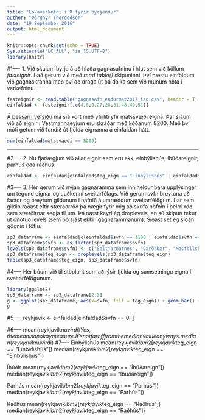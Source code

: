 ```yaml
---
title: "Lokaverkefni í R fyrir byrjendur"
author: "Þórgnýr Thoroddsen"
date: "19 September 2016"
output: html_document
---
```


```r
knitr::opts_chunk$set(echo = TRUE)
Sys.setlocale("LC_ALL", "is_IS.UTF-8")
library(knitr)
```

#1----
1. Við skulum byrja á að hlaða gagnasafninu í hlut sem við köllum *fasteignir*. Það gerum við með *read.table()* skipuninni. Því næstu einföldum við gagnaskránna með því að draga út þá dálka sem við munum nota í verkefninu.

```r
fasteignir <- read.table("gagnasafn_endurmat2017_iso.csv", header = T, sep = ",", na.strings = "(null)", fileEncoding = "latin1")
einfaldad <- fasteignir[,c(4,8,9,27,28,31,48,49,51)]
```

[Á þessarri vefsíðu](http://www.skra.is/library/Samnyttar-skrar-/Fasteignamat-2017/2016_LANDSBYGGD_IBU_v2.pdf) má sjá kort með yfirliti yfir matssvæði eigna. Þar sjáum við að eignir í Vestmannaeyjum eru skráðar með kóðanum 8200. Með því móti getum við fundið út fjölda eignanna á einfaldan hátt.

```r
sum(einfaldad$matssvaedi == 8200)
```
---
#2----
2. Nú fjarlægjum við allar eignir sem eru ekki einbýlishús, íbúðareignir, parhús eða raðhús.

```r
einfaldad <- einfaldad[einfaldad$teg_eign == "Einbýlishús" | einfaldad$teg_eign == "Íbúðareign" | einfaldad$teg_eign == "Parhús" | einfaldad$teg_eign == "Raðhús", ]
```

#3----
3. 
Hér gerum við nýjan gagnaramma sem inniheldur bara upplýsingar um tegund eignar og auðkenni sveitarfélags. Við gerum svfn breytuna að factor og breytum gildunum í nafnið á umræddum sveitarfélögum. Þar sem gildin raðast eftir stærðarröð þá nægir fyrir mig að skrifa nöfnin í þeirri röð sem stærðirnar segja til um. Þá næst keyri ég droplevels, en sú skipun tekur út ónotuð levels (sem þó sjást ekki í gagnarammanum). Síðast set ég síðan gögnin í töflu.
```r
sp3_dataframe <- einfaldad[c(einfaldad$svfn == 1100 | einfaldad$svfn == 1300 | einfaldad$svfn == 1604),]
sp3_dataframe$svfn <- as.factor(sp3_dataframe$svfn)
levels(sp3_dataframe$svfn) <- c("Seltjarnarnes", "Garðabær", "Mosfellsbær")
sp3_dataframe$teg_eign <- droplevels(sp3_dataframe$teg_eign)
table(sp3_dataframe$teg_eign, sp3_dataframe$svfn)
```








#4----
Hér búum við til stöplarit sem að lýsir fjölda og samsetningu eigna í sveitarfélögunum.
```r
library(ggplot2)
sp3_dataframe <- sp3_dataframe[2:3]
g <- ggplot(sp3_dataframe, aes(x=svfn, fill = teg_eign)) + geom_bar() + xlab("") + ylab("Fjöldi") + scale_fill_discrete(name = "Tegund eignar", labels = c("Einbýlishús", "Íbúðareign", "Parhús", "Raðhús"))
g
```
#5----
reykjavik <- einfaldad[einfaldad$svfn == 0, ]

#6----
mean(reykjavik$nuvirdi)
Yes, the mean is an okay measure. It's not far off from the median value anyways.
median(reykjavik$nuvirdi)
#7----
Einbýlishús
mean(reykjavik$ibm2[reykjavik$teg_eign == "Einbýlishús"])
median(reykjavik$ibm2[reykjavik$teg_eign == "Einbýlishús"])

Íbúðir
mean(reykjavik$ibm2[reykjavik$teg_eign == "Íbúðareign"])
median(reykjavik$ibm2[reykjavik$teg_eign == "Íbúðareign"])

Parhús
mean(reykjavik$ibm2[reykjavik$teg_eign == "Parhús"])
median(reykjavik$ibm2[reykjavik$teg_eign == "Parhús"])

Raðhús
mean(reykjavik$ibm2[reykjavik$teg_eign == "Raðhús"])
median(reykjavik$ibm2[reykjavik$teg_eign == "Raðhús"])









